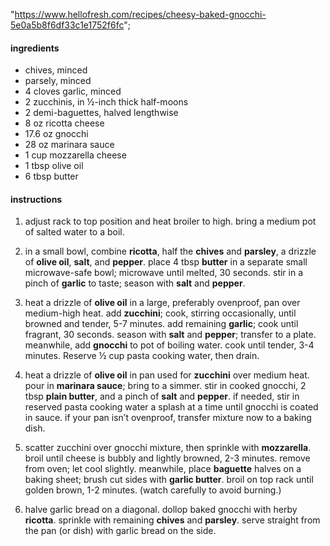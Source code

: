   "https://www.hellofresh.com/recipes/cheesy-baked-gnocchi-5e0a5b8f6df33c1e1752f6fc";

#### ingredients

- chives, minced
- parsely, minced
- 4 cloves garlic, minced
- 2 zucchinis, in ½-inch thick half-moons
- 2 demi-baguettes, halved lengthwise
- 8 oz ricotta cheese
- 17.6 oz gnocchi
- 28 oz marinara sauce
- 1 cup mozzarella cheese
- 1 tbsp olive oil
- 6 tbsp butter

#### instructions

1. adjust rack to top position and heat broiler to high. bring a medium pot of salted water to a boil.

2. in a small bowl, combine **ricotta**, half the **chives** and **parsley**, a drizzle of **olive oil**, **salt**, and **pepper**. place 4 tbsp **butter** in a separate small microwave-safe bowl; microwave until melted, 30 seconds. stir in a pinch of **garlic** to taste; season with **salt** and **pepper**.

3. heat a drizzle of **olive oil** in a large, preferably ovenproof, pan over medium-high heat. add **zucchini**; cook, stirring occasionally, until browned and tender, 5-7 minutes. add remaining **garlic**; cook until fragrant, 30 seconds. season with **salt** and **pepper**; transfer to a plate. meanwhile, add **gnocchi** to pot of boiling water. cook until tender, 3-4 minutes. Reserve ½ cup pasta cooking water, then drain.

4. heat a drizzle of **olive oil** in pan used for **zucchini** over medium heat. pour in **marinara sauce**; bring to a simmer. stir in cooked gnocchi, 2 tbsp **plain butter**, and a pinch of **salt** and **pepper**. if needed, stir in reserved pasta cooking water a splash at a time until gnocchi is coated in sauce. if your pan isn’t ovenproof, transfer mixture now to a baking dish.

5. scatter zucchini over gnocchi mixture, then sprinkle with **mozzarella**. broil until cheese is bubbly and lightly browned, 2-3 minutes. remove from oven; let cool slightly. meanwhile, place **baguette** halves on a baking sheet; brush cut sides with **garlic butter**. broil on top rack until golden brown, 1-2 minutes. (watch carefully to avoid burning.)

6. halve garlic bread on a diagonal. dollop baked gnocchi with herby **ricotta**. sprinkle with remaining **chives** and **parsley**. serve straight from the pan (or dish) with garlic bread on the side.
